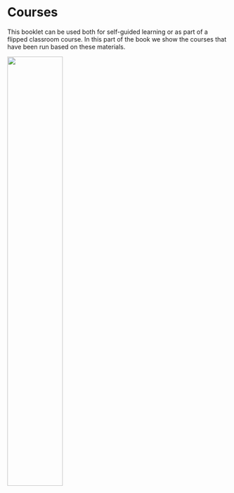 # Courses {.unnumbered}

This booklet can be used both for self-guided learning or as part of a flipped 
classroom course. In this part of the book we show the courses that have been 
run based on these materials.

![](images/reproducible-research-neon.jpg){width=50%}